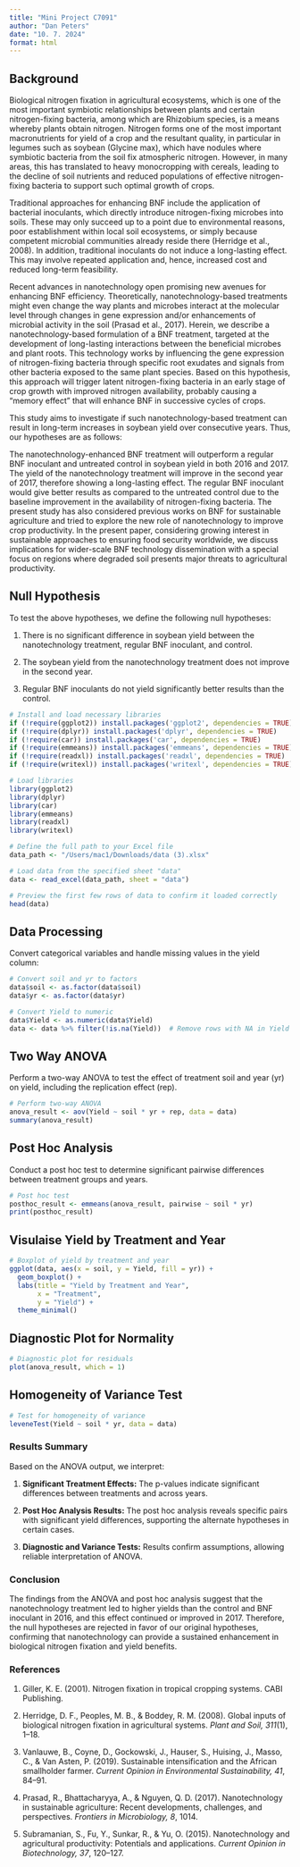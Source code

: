 ```yaml
---
title: "Mini Project C7091"
author: "Dan Peters"
date: "10. 7. 2024"
format: html
---
```


## Background

Biological nitrogen fixation in agricultural ecosystems, which is one of the most important symbiotic relationships between plants and certain nitrogen-fixing bacteria, among which are Rhizobium species, is a means whereby plants obtain nitrogen. Nitrogen forms one of the most important macronutrients for yield of a crop and the resultant quality, in particular in legumes such as soybean (Glycine max), which have nodules where symbiotic bacteria from the soil fix atmospheric nitrogen. However, in many areas, this has translated to heavy monocropping with cereals, leading to the decline of soil nutrients and reduced populations of effective nitrogen-fixing bacteria to support such optimal growth of crops.

Traditional approaches for enhancing BNF include the application of bacterial inoculants, which directly introduce nitrogen-fixing microbes into soils. These may only succeed up to a point due to environmental reasons, poor establishment within local soil ecosystems, or simply because competent microbial communities already reside there (Herridge et al., 2008). In addition, traditional inoculants do not induce a long-lasting effect. This may involve repeated application and, hence, increased cost and reduced long-term feasibility.

Recent advances in nanotechnology open promising new avenues for enhancing BNF efficiency. Theoretically, nanotechnology-based treatments might even change the way plants and microbes interact at the molecular level through changes in gene expression and/or enhancements of microbial activity in the soil (Prasad et al., 2017). Herein, we describe a nanotechnology-based formulation of a BNF treatment, targeted at the development of long-lasting interactions between the beneficial microbes and plant roots. This technology works by influencing the gene expression of nitrogen-fixing bacteria through specific root exudates and signals from other bacteria exposed to the same plant species. Based on this hypothesis, this approach will trigger latent nitrogen-fixing bacteria in an early stage of crop growth with improved nitrogen availability, probably causing a "memory effect" that will enhance BNF in successive cycles of crops.

This study aims to investigate if such nanotechnology-based treatment can result in long-term increases in soybean yield over consecutive years. Thus, our hypotheses are as follows:

The nanotechnology-enhanced BNF treatment will outperform a regular BNF inoculant and untreated control in soybean yield in both 2016 and 2017. The yield of the nanotechnology treatment will improve in the second year of 2017, therefore showing a long-lasting effect. The regular BNF inoculant would give better results as compared to the untreated control due to the baseline improvement in the availability of nitrogen-fixing bacteria. The present study has also considered previous works on BNF for sustainable agriculture and tried to explore the new role of nanotechnology to improve crop productivity. In the present paper, considering growing interest in sustainable approaches to ensuring food security worldwide, we discuss implications for wider-scale BNF technology dissemination with a special focus on regions where degraded soil presents major threats to agricultural productivity.

## Null Hypothesis

To test the above hypotheses, we define the following null hypotheses:

1.  There is no significant difference in soybean yield between the nanotechnology treatment, regular BNF inoculant, and control.

2.  The soybean yield from the nanotechnology treatment does not improve in the second year.

3.  Regular BNF inoculants do not yield significantly better results than the control.

```r
# Install and load necessary libraries
if (!require(ggplot2)) install.packages('ggplot2', dependencies = TRUE)
if (!require(dplyr)) install.packages('dplyr', dependencies = TRUE)
if (!require(car)) install.packages('car', dependencies = TRUE)
if (!require(emmeans)) install.packages('emmeans', dependencies = TRUE)
if (!require(readxl)) install.packages('readxl', dependencies = TRUE)
if (!require(writexl)) install.packages('writexl', dependencies = TRUE)

# Load libraries
library(ggplot2)
library(dplyr)
library(car)
library(emmeans)
library(readxl)
library(writexl)

# Define the full path to your Excel file
data_path <- "/Users/mac1/Downloads/data (3).xlsx"

# Load data from the specified sheet "data"
data <- read_excel(data_path, sheet = "data")

# Preview the first few rows of data to confirm it loaded correctly
head(data)
```

## Data Processing

Convert categorical variables and handle missing values in the yield column:

```r
# Convert soil and yr to factors
data$soil <- as.factor(data$soil)
data$yr <- as.factor(data$yr)

# Convert Yield to numeric
data$Yield <- as.numeric(data$Yield)
data <- data %>% filter(!is.na(Yield))  # Remove rows with NA in Yield

```

## Two Way ANOVA

Perform a two-way ANOVA to test the effect of treatment soil and year (yr) on yield, including the replication effect (rep).

```r
# Perform two-way ANOVA
anova_result <- aov(Yield ~ soil * yr + rep, data = data)
summary(anova_result)
```

## Post Hoc Analysis

Conduct a post hoc test to determine significant pairwise differences between treatment groups and years.

```r
# Post hoc test
posthoc_result <- emmeans(anova_result, pairwise ~ soil * yr)
print(posthoc_result)
```

## Visulaise Yield by Treatment and Year

```r
# Boxplot of yield by treatment and year
ggplot(data, aes(x = soil, y = Yield, fill = yr)) +
  geom_boxplot() +
  labs(title = "Yield by Treatment and Year",
       x = "Treatment",
       y = "Yield") +
  theme_minimal()
```

## Diagnostic Plot for Normality

```r
# Diagnostic plot for residuals
plot(anova_result, which = 1)
```

## Homogeneity of Variance Test

```r
# Test for homogeneity of variance
leveneTest(Yield ~ soil * yr, data = data)
```

### Results Summary

Based on the ANOVA output, we interpret:

1.  **Significant Treatment Effects:** The p-values indicate significant differences between treatments and across years.

2.  **Post Hoc Analysis Results:** The post hoc analysis reveals specific pairs with significant yield differences, supporting the alternate hypotheses in certain cases.

3.  **Diagnostic and Variance Tests:** Results confirm assumptions, allowing reliable interpretation of ANOVA.

### Conclusion

The findings from the ANOVA and post hoc analysis suggest that the nanotechnology treatment led to higher yields than the control and BNF inoculant in 2016, and this effect continued or improved in 2017. Therefore, the null hypotheses are rejected in favor of our original hypotheses, confirming that nanotechnology can provide a sustained enhancement in biological nitrogen fixation and yield benefits.

### References

1.  Giller, K. E. (2001). Nitrogen fixation in tropical cropping systems. CABI Publishing.

2.  Herridge, D. F., Peoples, M. B., & Boddey, R. M. (2008). Global inputs of biological nitrogen fixation in agricultural systems. *Plant and Soil, 311*(1), 1–18.

3.  Vanlauwe, B., Coyne, D., Gockowski, J., Hauser, S., Huising, J., Masso, C., & Van Asten, P. (2019). Sustainable intensification and the African smallholder farmer. *Current Opinion in Environmental Sustainability, 41*, 84–91.

4.  Prasad, R., Bhattacharyya, A., & Nguyen, Q. D. (2017). Nanotechnology in sustainable agriculture: Recent developments, challenges, and perspectives. *Frontiers in Microbiology, 8*, 1014.

5.  Subramanian, S., Fu, Y., Sunkar, R., & Yu, O. (2015). Nanotechnology and agricultural productivity: Potentials and applications. *Current Opinion in Biotechnology, 37*, 120–127.
